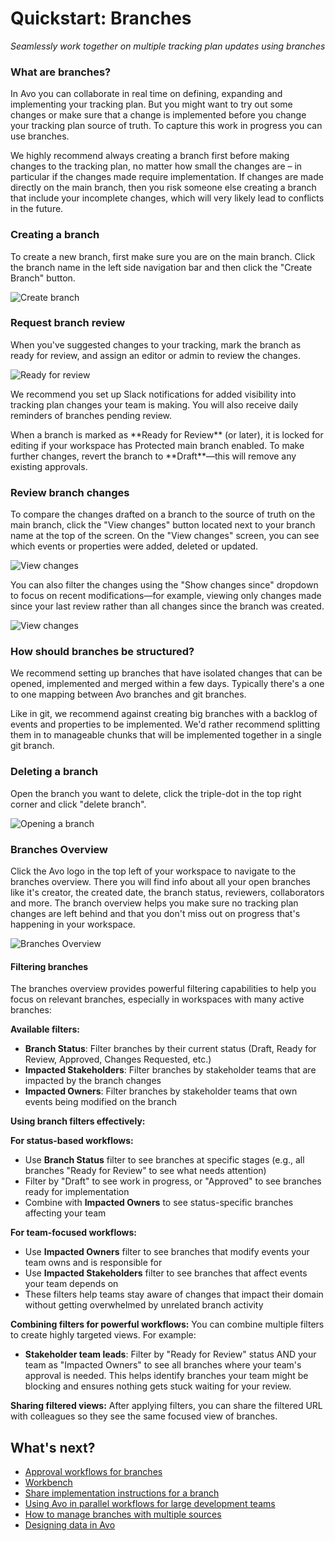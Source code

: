 
# Quickstart: Branches

_Seamlessly work together on multiple tracking plan updates using branches_

### What are branches?

In Avo you can collaborate in real time on defining, expanding and implementing your tracking plan. But you might want to try out some changes or make sure that a change is implemented before you change your tracking plan source of truth. To capture this work in progress you can use branches.

We highly recommend always creating a branch first before making changes to the tracking plan, no matter how small the changes are – in particular if the changes made require implementation. If changes are made directly on the main branch, then you risk someone else creating a branch that include your incomplete changes, which will very likely lead to conflicts in the future.

### Creating a branch

To create a new branch, first make sure you are on the main branch. Click the branch name in the left side navigation bar and then click the "Create Branch" button.

![Create branch](/images/data-design/quickstart/create-branch.png)

### Request branch review

When you've suggested changes to your tracking, mark the branch as ready for review, and assign an editor or admin to review the changes.

![Ready for review](/images/workflow/2.review/ready-for-review.png)

We recommend you set up Slack notifications for added visibility into tracking plan changes your team is making. You will also receive daily reminders of branches pending review.

<Callout type="info" emoji="🔒">
When a branch is marked as **Ready for Review** (or later), it is locked for editing if your workspace has Protected main branch enabled. To make further changes, revert the branch to **Draft**—this will remove any existing approvals.
</Callout>

### Review branch changes

To compare the changes drafted on a branch to the source of truth on the main branch, click the "View changes" button located next to your branch name at the top of the screen. On the "View changes" screen, you can see which events or properties were added, deleted or updated.

![View changes](/images/data-design/quickstart/navigate-view-changes.png)

You can also filter the changes using the "Show changes since" dropdown to focus on recent modifications—for example, viewing only changes made since your last review rather than all changes since the branch was created.

![View changes](/images/workflow/2.review/view-changes-since.png)

### How should branches be structured?

We recommend setting up branches that have isolated changes that can be opened, implemented and merged within a few days. Typically there's a one to one mapping between Avo branches and git branches.

Like in git, we recommend against creating big branches with a backlog of events and properties to be implemented. We'd rather recommend splitting them in to manageable chunks that will be implemented together in a single git branch.

### Deleting a branch

Open the branch you want to delete, click the triple-dot in the top right corner and click "delete branch".

![Opening a branch](/images/delete-branch.png)

### Branches Overview

Click the Avo logo in the top left of your workspace to navigate to the branches overview. There you will find info about all your open branches like it's creator, the created date, the branch status, reviewers, collaborators and more. The branch overview helps you make sure no tracking plan changes are left behind and that you don't miss out on progress that's happening in your workspace.

![Branches Overview](/images/branches-overview.png)

#### Filtering branches

The branches overview provides powerful filtering capabilities to help you focus on relevant branches, especially in workspaces with many active branches:

**Available filters:**
- **Branch Status**: Filter branches by their current status (Draft, Ready for Review, Approved, Changes Requested, etc.)
- **Impacted Stakeholders**: Filter branches by stakeholder teams that are impacted by the branch changes
- **Impacted Owners**: Filter branches by stakeholder teams that own events being modified on the branch

**Using branch filters effectively:**

**For status-based workflows:**
- Use **Branch Status** filter to see branches at specific stages (e.g., all branches "Ready for Review" to see what needs attention)
- Filter by "Draft" to see work in progress, or "Approved" to see branches ready for implementation
- Combine with **Impacted Owners** to see status-specific branches affecting your team

**For team-focused workflows:**
- Use **Impacted Owners** filter to see branches that modify events your team owns and is responsible for
- Use **Impacted Stakeholders** filter to see branches that affect events your team depends on
- These filters help teams stay aware of changes that impact their domain without getting overwhelmed by unrelated branch activity

**Combining filters for powerful workflows:**
You can combine multiple filters to create highly targeted views. For example:
- **Stakeholder team leads**: Filter by "Ready for Review" status AND your team as "Impacted Owners" to see all branches where your team's approval is needed. This helps identify branches your team might be blocking and ensures nothing gets stuck waiting for your review.

**Sharing filtered views:**
After applying filters, you can share the filtered URL with colleagues so they see the same focused view of branches.

## What's next?

- [Approval workflows for branches](/data-design/branches/approval-workflows)
- [Workbench](/data-design/avo-tracking-plan/workbench)
- [Share implementation instructions for a branch](/data-design/branches/code-changes)
- [Using Avo in parallel workflows for large development teams](/implementation/avo-and-git)
- [How to manage branches with multiple sources](/data-design/multiple-sources-on-avo-branches)
- [Designing data in Avo](/data-design/start-data-design)
